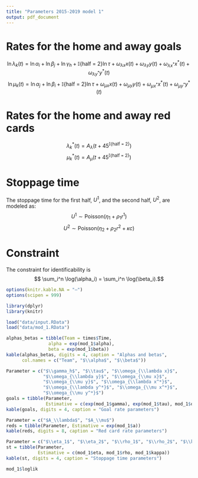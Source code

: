 ```yaml
---
title: "Parameters 2015-2019 model 1"
output: pdf_document
---
```


# Rates for the home and away goals

$$ \ln \lambda_k(t) = \ln \alpha_i + \ln \beta_j +  \ln \gamma_h + \mathbb{I}\{\text{half = 2}\} \ln \tau + \omega_{\lambda x}x(t) +  \omega_{\lambda y}y(t) + \omega_{\lambda x^*}x^*(t) + \omega_{\lambda y^*}y^*(t) $$
$$ \ln \mu_k(t) = \ln \alpha_j + \ln \beta_i + \mathbb{I}\{\text{half = 2}\} \ln \tau + \omega_{\mu x}x(t) +  \omega_{\mu y}y(t) + \omega_{\mu x^*}x^*(t) + \omega_{\mu y^*}y^*(t) $$
\begin{itemize}
\item $i$: home team index;
\item $j$: away team index;
\item $\alpha$: attack strength parameter;
\item $1/\beta$: defense strength parameter;
\item $\gamma_h$: home advantage parameter;
\item $\tau$: second half parameter;
\item $x(t)$: the number of goals of the home team until minute t;
\item $y(t)$: the number of goals of the away team until minute t;
\item $x^*(t)$: the number of red cards of the home team until minute t;
\item $y^*(t)$: the number of red cards of the away team until minute t;
\item $\omega_{\lambda x}$, $\omega_{\lambda y}$, $\omega_{\mu x}$ and $\omega_{\mu y}$: parameters that measure the impact of the scored goals in the rates;
\item $\omega_{\lambda x^*}$, $\omega_{\lambda y^*}$, $\omega_{\mu x^*}$ and $\omega_{\mu y^*}$: parameters that measure the impact of red cards in the rates.
\end{itemize}

# Rates for the home and away red cards

$$ \lambda_k^*(t) = A_\lambda  \Big(t+ 45^{\mathbb{I}\{\text{half = 2}\}} \Big)$$
$$ \mu_k^*(t) = A_\mu  \Big(t+ 45^{\mathbb{I}\{\text{half = 2}\}} \Big)$$

# Stoppage time

The stoppage time for the first half, $U^1$, and the second half, $U^2$, are modeled as:
$$ U^1 \sim \text{Poisson} (\eta_1 + \rho_1 r^1 )$$
$$ U^2 \sim \text{Poisson} (\eta_2 + \rho_2 r^2 + \kappa c)$$
\begin{itemize}
\item $r^t$ is the amount of red cards received in half $t$ until minute 45;
\item $c = \begin{cases}
 1, \text{ if $|x - y| \leq 1$ at minute 45 of the second half;}  \\
 0, \text{ otherwise.}
\end{cases}$
\end{itemize}

# Constraint
The constraint for identificability is
$$ \sum_i^n \log(\alpha_i) = \sum_i^n \log(\beta_i).$$
```r
options(knitr.kable.NA = "–")
options(scipen = 999)

library(dplyr)
library(knitr)

load("data/input.RData")
load("data/mod_1.RData")
```

```r
alphas_betas = tibble(Team = times$Time,
                alpha = exp(mod_1$alpha),
                beta = exp(mod_1$beta))
kable(alphas_betas, digits = 4, caption = "Alphas and betas", 
      col.names = c("Team", "$\\alpha$", "$\\beta$"))
```

```r
Parameter = c("$\\gamma_h$", "$\\tau$", "$\\omega_{\\lambda x}$",
              "$\\omega_{\\lambda y}$", "$\\omega_{\\mu x}$",
              "$\\omega_{\\mu y}$", "$\\omega_{\\lambda x^*}$",
              "$\\omega_{\\lambda y^*}$", "$\\omega_{\\mu x^*}$",
              "$\\omega_{\\mu y^*}$")
goals = tibble(Parameter, 
               Estimative = c(exp(mod_1$gamma), exp(mod_1$tau), mod_1$omega))
kable(goals, digits = 4, caption = "Goal rate parameters")
```

```r
Parameter = c("$A_\\lambda$", "$A_\\mu$")
reds = tibble(Parameter, Estimative = exp(mod_1$a))
kable(reds, digits = 8, caption = "Red card rate parameters")
```

```r
Parameter = c("$\\eta_1$", "$\\eta_2$", "$\\rho_1$", "$\\rho_2$", "$\\kappa$")
st = tibble(Parameter, 
            Estimative = c(mod_1$eta, mod_1$rho, mod_1$kappa))
kable(st, digits = 4, caption = "Stoppage time parameters")
```

```r
mod_1$loglik
```

